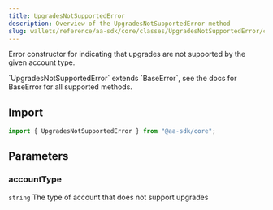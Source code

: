 ```yaml
---
title: UpgradesNotSupportedError
description: Overview of the UpgradesNotSupportedError method
slug: wallets/reference/aa-sdk/core/classes/UpgradesNotSupportedError/constructor
---
```


Error constructor for indicating that upgrades are not supported by the given account type.

<Note>
  `UpgradesNotSupportedError` extends `BaseError`, see the docs for BaseError
  for all supported methods.
</Note>

## Import

```ts
import { UpgradesNotSupportedError } from "@aa-sdk/core";
```

## Parameters

### accountType

`string`
The type of account that does not support upgrades
